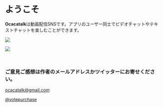 # ようこそ

**Ocacatalk**は動画配信SNSです。アプリのユーザー同士でビデオチャットやテキストチャットを楽しむことができます。

![](./img10.jpg)

![](./img13.jpg)

<br />

### ご意見ご感想は作者のメールアドレスかツイッターにお寄せください。

ocacatalk@gmail.com

[@votepurchase](https://twitter.com/votepurchase)
